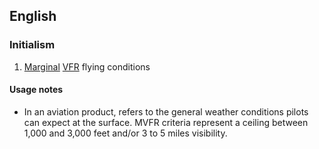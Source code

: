==English==

===Initialism===
{{rfc-header|Initialism}}
{{head|en|initialism}}

# {{context|aviation|lang=en}} [[marginal|Marginal]] [[VFR]] flying conditions

====Usage notes====
* In an aviation product, refers to the general weather conditions pilots can expect at the surface. MVFR criteria represent a ceiling between 1,000 and 3,000 feet and/or 3 to 5 miles visibility.